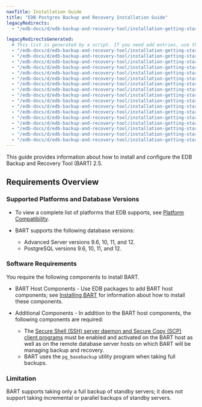 ```yaml
---
navTitle: Installation Guide
title: "EDB Postgres Backup and Recovery Installation Guide"
legacyRedirects:
  - "/edb-docs/d/edb-backup-and-recovery-tool/installation-getting-started/installation-upgrade-guide/2.6.1/requirements_overview.html"

legacyRedirectsGenerated:
  # This list is generated by a script. If you need add entries, use the `legacyRedirects` key.
  - "/edb-docs/d/edb-backup-and-recovery-tool/installation-getting-started/installation-upgrade-guide/2.5.1/index.html"
  - "/edb-docs/d/edb-backup-and-recovery-tool/installation-getting-started/installation-upgrade-guide/2.5.1/genindex.html"
  - "/edb-docs/d/edb-backup-and-recovery-tool/installation-getting-started/installation-upgrade-guide/2.5.2/genindex.html"
  - "/edb-docs/d/edb-backup-and-recovery-tool/installation-getting-started/installation-upgrade-guide/2.5.2/conclusion.html"
  - "/edb-docs/d/edb-backup-and-recovery-tool/installation-getting-started/installation-upgrade-guide/2.5.2/index.html"
  - "/edb-docs/d/edb-backup-and-recovery-tool/installation-getting-started/installation-upgrade-guide/2.5.4/conclusion.html"
  - "/edb-docs/d/edb-backup-and-recovery-tool/installation-getting-started/installation-upgrade-guide/2.5.4/genindex.html"
  - "/edb-docs/d/edb-backup-and-recovery-tool/installation-getting-started/installation-upgrade-guide/2.5.4/index.html"
  - "/edb-docs/d/edb-backup-and-recovery-tool/installation-getting-started/installation-upgrade-guide/2.5.3/conclusion.html"
  - "/edb-docs/d/edb-backup-and-recovery-tool/installation-getting-started/installation-upgrade-guide/2.5.3/genindex.html"
  - "/edb-docs/d/edb-backup-and-recovery-tool/installation-getting-started/installation-upgrade-guide/2.5.3/index.html"
  - "/edb-docs/d/edb-backup-and-recovery-tool/installation-getting-started/installation-upgrade-guide/2.5.5/conclusion.html"
  - "/edb-docs/d/edb-backup-and-recovery-tool/installation-getting-started/installation-upgrade-guide/2.5.5/genindex.html"
  - "/edb-docs/d/edb-backup-and-recovery-tool/installation-getting-started/installation-upgrade-guide/2.5.5/index.html"
  - "/edb-docs/d/edb-backup-and-recovery-tool/installation-getting-started/installation-upgrade-guide/2.5.7/conclusion.html"
  - "/edb-docs/d/edb-backup-and-recovery-tool/installation-getting-started/installation-upgrade-guide/2.5.7/genindex.html"
  - "/edb-docs/d/edb-backup-and-recovery-tool/installation-getting-started/installation-upgrade-guide/2.5.7/index.html"
---
```


This guide provides information about how to install and configure the EDB Backup and Recovery Tool (BART) 2.5.

<div id="requirements_overview" class="registered_link"></div>

## Requirements Overview

### Supported Platforms and Database Versions

-   To view a complete list of platforms that EDB supports, see [Platform Compatibility](https://www.enterprisedb.com/platform-compatibility).

-   BART supports the following database versions:

    -   Advanced Server versions 9.6, 10, 11, and 12.
    -   PostgreSQL versions 9.6, 10, 11, and 12.

### Software Requirements

You require the following components to install BART.

-   BART Host Components - Use EDB packages to add BART host components; see [Installing BART](02_installing_bart/#installing-bart) for information about how to install these components.

-   Additional Components - In addition to the BART host components, the following components are required:

    -   The [Secure Shell (SSH) server daemon and Secure Copy (SCP) client programs](03_configuring_bart/#authorizing_ssh_scp_access) must be enabled and activated on the BART host as well as on the remote database server hosts on which BART will be managing backup and recovery.
    -   BART uses the `pg_basebackup` utility program when taking full backups.

### Limitation

BART supports taking only a full backup of standby servers; it does not support taking incremental or parallel backups of standby servers.
